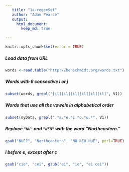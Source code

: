 ```yaml
---
   title: "1a-regexSet"  
   author: "Adam Pearce"  
   output:  
     html_document:  
       keep_md: true  

---
```



```r
knitr::opts_chunk$set(error = TRUE)
```

##### Load data from URL
```r
words <-read.table("http://benschmidt.org/words.txt")
```

##### Words with 6 consective i or j
```r
subset(words, grepl("[il][il][il][il][il][il]", V1))
```

##### Words that use all the vowels in alphabetical order
```r
subset(myData, grepl(".*a.*e.*i.*o.*u.*", V1))
```

##### Replace `"NU"` and `"NEU"` with the word "Northeastern."
```r
gsub("NUE?", "Northeastern", "NU NEU NUE", perl=TRUE)
```

##### i before e, except after c
```r
gsub("cie", "cei", gsub("ei", "ie", "ei cei"))
```
